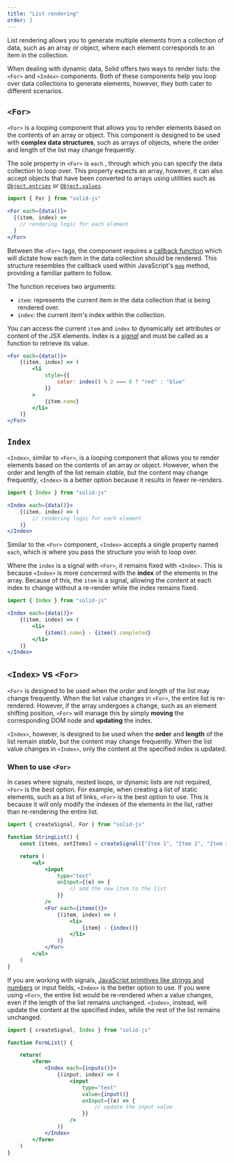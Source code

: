 ```yaml
---
title: "List rendering"
order: 3
---
```


List rendering allows you to generate multiple elements from a collection of data, such as an array or object, where each element corresponds to an item in the collection.

When dealing with dynamic data, Solid offers two ways to render lists: the `<For>` and `<Index>` components.
Both of these components help you loop over data collections to generate elements, however, they both cater to different scenarios.

## `<For>`

`<For>` is a looping component that allows you to render elements based on the contents of an array or object.
This component is designed to be used with **complex data structures**, such as arrays of objects, where the order and length of the list may change frequently.

The sole property in `<For>` is `each` , through which you can specify the data collection to loop over.
This property expects an array, however, it can also accept objects that have been converted to arrays using utilities such as [`Object.entries`](https://developer.mozilla.org/en-US/docs/Web/JavaScript/Reference/Global_Objects/Object/entries) or [`Object.values`](https://developer.mozilla.org/en-US/docs/Web/JavaScript/Reference/Global_Objects/Object/values).

```jsx
import { For } from "solid-js"

<For each={data()}>
  {(item, index) =>
    // rendering logic for each element
  }
</For>
```

Between the `<For>` tags, the component requires a [callback function](https://developer.mozilla.org/en-US/docs/Glossary/Callback_function) which will dictate how each item in the data collection should be rendered.
This structure resembles the callback used within JavaScript's [`map`](https://developer.mozilla.org/en-US/docs/Web/JavaScript/Reference/Global_Objects/Map) method, providing a familiar pattern to follow.

The function receives two arguments:
- `item`: represents the current item in the data collection that is being rendered over.
- `index`: the current item's index within the collection.

You can access the current `item` and `index` to dynamically set attributes or content of the JSX elements.
Index is a [*signal*](/concepts/signals) and must be called as a function to retrieve its value.

```jsx
<For each={data()}>
	{(item, index) => (
		<li
			style={{
				color: index() % 2 === 0 ? "red" : "blue"
			}}
		>
			{item.name}
		</li>
	)}
</For>
```

## `Index`

`<Index>`, similar to `<For>`, is a looping component that allows you to render elements based on the contents of an array or object.
However, when the order and length of the list remain _stable_, but the content may change frequently, `<Index>` is a better option because it results in fewer re-renders.

```jsx
import { Index } from "solid-js"

<Index each={data()}>
	{(item, index) => (
		// rendering logic for each element
	)}
</Index>
```

Similar to the `<For>` component, `<Index>` accepts a single property named `each`, which is where you pass the structure you wish to loop over.

Where the `index` is a signal with `<For>`, it remains fixed with `<Index>`.
This is because `<Index>` is more concerned with the **index** of the elements in the array.
Because of this, the `item` is a signal, allowing the _content_ at each index to change without a re-render while the index remains fixed.

```jsx
import { Index } from "solid-js"

<Index each={data()}>
	{(item, index) => (
		<li>
			{item().name} - {item().completed}
		</li>
	)}
</Index>
```

## `<Index>` vs `<For>`

`<For>` is designed to be used when the *order* and *length* of the list may change frequently.
When the list value changes in `<For>`, the entire list is re-rendered.
However, if the array undergoes a change, such as an element shifting position, `<For>` will manage this by simply **moving** the corresponding DOM node and **updating** the index.

`<Index>`, however, is designed to be used when the **order** and **length** of the list remain _stable_, but the content may change frequently.
When the list value changes in `<Index>`, only the content at the specified index is updated.

### When to use `<For>`

In cases where signals, nested loops, or dynamic lists are not required, `<For>` is the best option.
For example, when creating a list of static elements, such as a list of links, `<For>` is the best option to use.
This is because it will only modify the indexes of the elements in the list, rather than re-rendering the entire list.

```jsx
import { createSignal, For } from "solid-js"

function StringList() {
	const [items, setItems] = createSignal(["Item 1", "Item 2", "Item 3"])

	return (
		<ul>
			<input 
				type="text"
				onInput={(e) => {
					// add the new item to the list
				}}
			/>
			<For each={items()}>
				{(item, index) => (
					<li> 
						{item} - {index()}
					</li>
				)}
			</For>
		</ul>
	)
}
```

If you are working with signals, [JavaScript primitives like strings and numbers](https://developer.mozilla.org/en-US/docs/Glossary/Primitive) or input fields, `<Index>` is the better option to use.
If you were using `<For>`, the entire list would be re-rendered when a value changes, even if the length of the list remains unchanged.
`<Index>`, instead, will update the content at the specified index, while the rest of the list remains unchanged.

```jsx
import { createSignal, Index } from "solid-js"

function FormList() {

	return(
		<form>
			<Index each={inputs()}>
				{(input, index) => (
					<input
						type="text"
						value={input()}
						onInput={(e) => {
							// update the input value
						}}
					/>
				)}
			</Index>
		</form>
	)
}
```